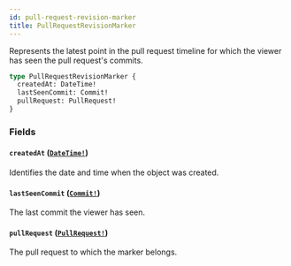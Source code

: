 ```yaml
---
id: pull-request-revision-marker
title: PullRequestRevisionMarker
---
```


Represents the latest point in the pull request timeline for which the viewer has seen the pull request's commits.

```graphql
type PullRequestRevisionMarker {
  createdAt: DateTime!
  lastSeenCommit: Commit!
  pullRequest: PullRequest!
}
```

### Fields

#### `createdAt` ([`DateTime!`](/docs/api/scalars/date-time))

Identifies the date and time when the object was created.

#### `lastSeenCommit` ([`Commit!`](/docs/api/objects/commit))

The last commit the viewer has seen.

#### `pullRequest` ([`PullRequest!`](/docs/api/objects/pull-request))

The pull request to which the marker belongs.
